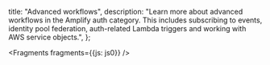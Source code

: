   title: "Advanced workflows",
  description: "Learn more about advanced workflows in the Amplify auth category. This includes subscribing to events, identity pool federation, auth-related Lambda triggers and working with AWS service objects.",
};


<Fragments fragments={{js: js0}} />
